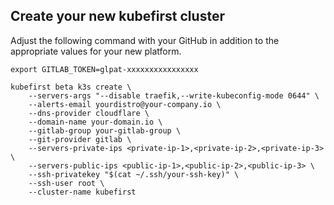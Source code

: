 
## Create your new kubefirst cluster

Adjust the following command with your GitHub in addition to the appropriate values for your new platform.

```shell
export GITLAB_TOKEN=glpat-xxxxxxxxxxxxxxxx

kubefirst beta k3s create \
    --servers-args "--disable traefik,--write-kubeconfig-mode 0644" \
    --alerts-email yourdistro@your-company.io \
    --dns-provider cloudflare \
    --domain-name your-domain.io \
    --gitlab-group your-gitlab-group \
    --git-provider gitlab \
    --servers-private-ips <private-ip-1>,<private-ip-2>,<private-ip-3> \
    --servers-public-ips <public-ip-1>,<public-ip-2>,<public-ip-3> \
    --ssh-privatekey "$(cat ~/.ssh/your-ssh-key)" \
    --ssh-user root \
    --cluster-name kubefirst
```

<CloudflareDNS />
